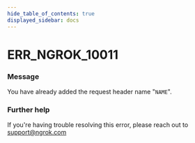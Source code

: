 ```yaml
---
hide_table_of_contents: true
displayed_sidebar: docs
---
```



# ERR_NGROK_10011

### Message
You have already added the request header name "`NAME`".

<ErrorDetails error='err_ngrok_10011' />


### Further help
If you're having trouble resolving this error, please reach out to [support@ngrok.com](mailto:support@ngrok.com?subject=Help%20with%20ERR_NGROK_10011)

